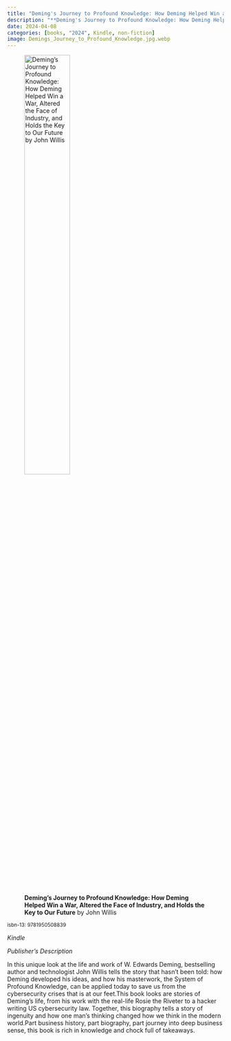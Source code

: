 ```yaml
---
title: "Deming's Journey to Profound Knowledge: How Deming Helped Win a War, Altered the Face of Industry, and Holds the Key to Our Future"
description: "**Deming's Journey to Profound Knowledge: How Deming Helped Win a War, Altered the Face of Industry, and Holds the Key to Our Future** by John Willis"
date: 2024-04-08
categories: [books, "2024", Kindle, non-fiction]
image: Demings_Journey_to_Profound_Knowledge.jpg.webp
---
```

![**Deming's Journey to Profound Knowledge: How Deming Helped Win a War, Altered the Face of Industry, and Holds the Key to Our Future** by John Willis](Demings_Journey_to_Profound_Knowledge.jpg.webp){fig-align="left" width=50%}

<sup>isbn-13: 9781950508839</sup>

*Kindle*

*Publisher's Description*

In this unique look at the life and work of W. Edwards Deming, bestselling
author and technologist John Willis tells the story that hasn't been told:
how Deming developed his ideas, and how his masterwork, the System of
Profound Knowledge, can be applied today to save us from the cybersecurity
crises that is at our feet.This book looks are stories of Deming's life,
from his work with the real-life Rosie the Riveter to a hacker writing US
cybersecurity law. Together, this biography tells a story of ingenuity and
how one man's thinking changed how we think in the modern world.Part
business history, part biography, part journey into deep business sense,
this book is rich in knowledge and chock full of takeaways.